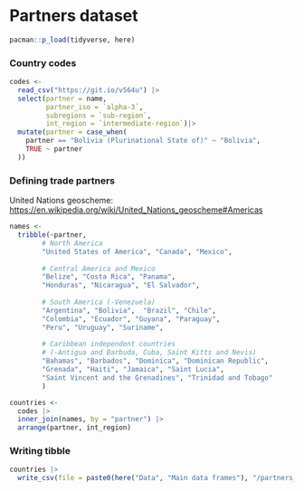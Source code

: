 # Partners dataset

```r
pacman::p_load(tidyverse, here)
```

### Country codes

```r
codes <-
  read_csv("https://git.io/v564u") |> 
  select(partner = name,
         partner_iso = `alpha-3`,
         subregions = `sub-region`,
         int_region = `intermediate-region`)|> 
  mutate(partner = case_when(
    partner == "Bolivia (Plurinational State of)" ~ "Bolivia",
    TRUE ~ partner 
  ))
```

### Defining trade partners

United Nations geoscheme: <https://en.wikipedia.org/wiki/United_Nations_geoscheme#Americas>

```r
names <- 
  tribble(~partner,
        # North America
        "United States of America", "Canada", "Mexico",
        
        # Central America and Mexico
        "Belize", "Costa Rica", "Panama", 
        "Honduras", "Nicaragua", "El Salvador", 
        
        # South America (-Venezuela)
        "Argentina", "Bolivia",  "Brazil", "Chile",
        "Colombia", "Ecuador", "Guyana", "Paraguay", 
        "Peru", "Uruguay", "Suriname",
        
        # Caribbean independent countries
        # (-Antigua and Barbuda, Cuba, Saint Kitts and Nevis)
        "Bahamas", "Barbados", "Dominica", "Dominican Republic",
        "Grenada", "Haiti", "Jamaica", "Saint Lucia", 
        "Saint Vincent and the Grenadines", "Trinidad and Tobago"
        )
```

```r
countries <- 
  codes |> 
  inner_join(names, by = "partner") |> 
  arrange(partner, int_region)
```

### Writing tibble

```r
countries |> 
  write_csv(file = paste0(here("Data", "Main data frames"), "/partners_names.csv"))
```
